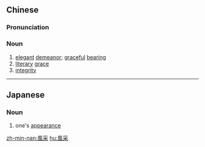 {{also|风采}}
==Chinese==
{{zh-forms|s=风采|alt=丰采}}

===Pronunciation===
{{zh-pron
|m=fēngcǎi
|c=fung1 coi2
|cat=n
}}

===Noun===
{{zh-noun}}

# [[elegant]] [[demeanor]]; [[graceful]] [[bearing]]
# [[literary]] [[grace]]
# [[integrity]] {{gloss|of officials}}

----

==Japanese==
{{ja-kanjitab|ふう|さい|yomi=o}}

===Noun===
{{ja-noun|ふうさい}}

# one's [[appearance]]

[[zh-min-nan:風采]]
[[hu:風采]]